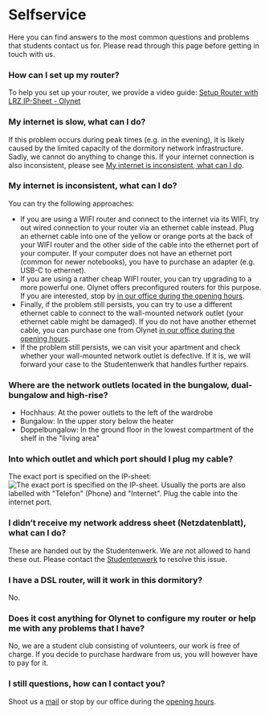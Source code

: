 
# Selfservice
Here you can find answers to the most common questions and problems that 
students contact us for. Please read through this page before getting in touch with us.

### How can I set up my router?
To help you set up your router, we provide a video guide:
[Setup Router with LRZ IP-Sheet - Olynet](https://youtu.be/cfi3lpi6sKQ)

### My internet is slow, what can I do?
If this problem occurs during peak times (e.g. in the evening),
it is likely caused by the limited capacity of the dormitory network infrastructure.
Sadly, we cannot do anything to change this. If your internet connection is also 
inconsistent, please see [My internet is inconsistent, what can I do](#inconsistent).

### My internet is inconsistent, what can I do? <a id="inconsistent"/>
You can try the following approaches:
* If you are using a WIFI router and connect to the internet via its WIFI, try 
    out wired connection to your router via an ethernet cable instead. Plug an 
    ethernet cable into one of the yellow or orange ports at the back of your WIFI router
    and the other side of the cable into the ethernet port of your computer.
    If your computer does not have an ethernet port (common for newer notebooks), you 
    have to purchase an adapter (e.g. USB-C to ethernet).
* If you are using a rather cheap WIFI router, you can try upgrading to a more powerful one.
    Olynet offers preconfigured routers for this purpose. If you are interested, stop by 
    [in our office during the opening hours](/en#opening-hours).
* Finally, if the problem still persists, you can try to use a different ethernet cable to connect to 
    the wall-mounted network outlet (your ethernet cable might be damaged). If you do not have 
    another ethernet cable, you can purchase one from Olynet 
    [in our office during the opening hours](/en#opening-hours).
* If the problem still persists, we can visit your apartment and check whether your 
    wall-mounted network outlet is defective. If it is, we will forward your case to the 
    Studentenwerk that handles further repairs.

### Where are the network outlets located in the bungalow, dual-bungalow and high-rise?
* Hochhaus: At the power outlets to the left of the wardrobe
* Bungalow: In the upper story below the heater
* Doppelbungalow: In the ground floor in the lowest compartment of the shelf in the "living area"

### Into which outlet and which port should I plug my cable?
The exact port is specified on the IP-sheet:
![The exact port is specified on the IP-sheet.](../public/Dose.png)
Usually the ports are also labelled with "Telefon" (Phone) and "Internet". Plug the 
cable into the internet port.

### I didn’t receive my network address sheet (Netzdatenblatt), what can I do?
These are handed out by the Studentenwerk. We are not allowed to hand these out.
Please contact the [Studentenwerk](mailto:wohnen-team1@stwm.de) to resolve this issue.

### I have a DSL router, will it work in this dormitory?
No.

### Does it cost anything for Olynet to configure my router or help me with any problems that I have?
No, we are a student club consisting of volunteers, our work is free of charge. If you decide to
purchase hardware from us, you will however have to pay for it.

### I still questions, how can I contact you?
Shoot us a [mail](mailto:office@olynet.club) or stop by our office during the [opening hours](/en#opening-hours).
